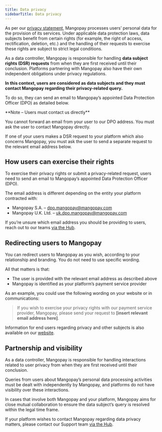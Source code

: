 ```yaml
---
title: Data privacy
sidebarTitle: Data privacy
---
```


As per our <a href="https://mangopay.com/privacy-statement" target="_blank">privacy statement</a>, Mangopay processes users’ personal data for the provision of its services. Under applicable data protection laws, data subjects benefit from certain rights (for example, the right of access, rectification, deletion, etc.) and the handling of their requests to exercise these rights are subject to strict legal conditions. 

As a data controller, Mangopay is responsible for handling **data subject rights (DSR) requests** from when they are first received until their conclusion. Platforms partnering with Mangopay also have their own independent obligations under privacy regulations. 

**In this context, users are considered as data subjects and they must contact Mangopay regarding their privacy-related query.**

To do so, they can send an email to Mangopay’s appointed Data Protection Officer (DPO) as detailed below.

<Note>
  **Note – Users must contact us directly**

  You cannot forward an email from your user to our DPO address. You must ask the user to contact Mangopay directly.

  If one of your users makes a DSR request to your platform which also concerns Mangopay, you must ask the user to send a separate request to the relevant email address below.
</Note>

## How users can exercise their rights

To exercise their privacy rights or submit a privacy-related request, users need to send an email to Mangopay’s appointed Data Protection Officer (DPO). 

The email address is different depending on the entity your platform contracted with:
- Mangopay S.A. – <a href="mailto:dpo.mangopay@mangopay.com">dpo.mangopay@mangopay.com</a>
- Mangopay U.K. Ltd. – <a href="mailto:uk.dpo.mangopay@mangopay.com">uk.dpo.mangopay@mangopay.com</a>

If you’re unsure which email address you should be providing to users, reach out to our teams <a href="https://hub.mangopay.com" target="_blank">via the Hub</a>.

## Redirecting users to Mangopay

You can redirect users to Mangopay as you wish, according to your relationship and branding. You do not need to use specific wording. 

All that matters is that:
- The user is provided with the relevant email address as described above
- Mangopay is identified as your platform’s payment service provider

As an example, you could use the following wording on your website or in communications: 
> If you wish to exercise your privacy rights with our payment service provider, Mangopay, please send your request to **[insert relevant email address here]**.

Information for end users regarding privacy and other subjects is also available on our <a href="https://mangopay.com/end-users" target="_blank">website</a>.

## Partnership and visibility
As a data controller, Mangopay is responsible for handling interactions related to user privacy from when they are first received until their conclusion. 

Queries from users about Mangopay’s personal data processing activities must be dealt with independently by Mangopay, and platforms do not have visibility over these interactions.

In cases that involve both Mangopay and your platform, Mangopay aims for close mutual collaboration to ensure the data subject’s query is resolved within the legal time frame.

If your platform wishes to contact Mangopay regarding data privacy matters, please contact our Support team <a href="https://hub.mangopay.com" target="_blank">via the Hub</a>.